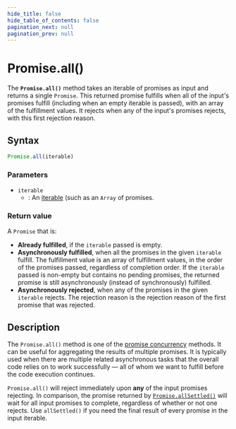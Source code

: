 ```yaml
---
hide_title: false
hide_table_of_contents: false
pagination_next: null
pagination_prev: null
---
```

# Promise.all()

The **`Promise.all()`** method takes an iterable of promises as input and returns a single `Promise`. This returned promise fulfills when all of the input's promises fulfill (including when an empty iterable is passed), with an array of the fulfillment values. It rejects when any of the input's promises rejects, with this first rejection reason.

## Syntax

```js
Promise.all(iterable)
```

### Parameters

- `iterable`
  - : An [iterable](https://developer.mozilla.org/docs/Web/JavaScript/Reference/Iteration_protocols#the_iterable_protocol) (such as an `Array` of promises.

### Return value

A `Promise` that is:

- **Already fulfilled**, if the `iterable` passed is empty.
- **Asynchronously fulfilled**, when all the promises in the given `iterable` fulfill. The fulfillment value is an array of fulfillment values, in the order of the promises passed, regardless of completion order. If the `iterable` passed is non-empty but contains no pending promises, the returned promise is still asynchronously (instead of synchronously) fulfilled.
- **Asynchronously rejected**, when any of the promises in the given `iterable` rejects. The rejection reason is the rejection reason of the first promise that was rejected.

## Description

The `Promise.all()` method is one of the [promise concurrency](https://developer.mozilla.org/docs/Web/JavaScript/Reference/Global_Objects/Promise#promise_concurrency) methods. It can be useful for aggregating the results of multiple promises. It is typically used when there are multiple related asynchronous tasks that the overall code relies on to work successfully — all of whom we want to fulfill before the code execution continues.

`Promise.all()` will reject immediately upon **any** of the input promises rejecting. In comparison, the promise returned by [`Promise.allSettled()`](../../globals/Promise/allSettled.md) will wait for all input promises to complete, regardless of whether or not one rejects. Use `allSettled()` if you need the final result of every promise in the input iterable.
